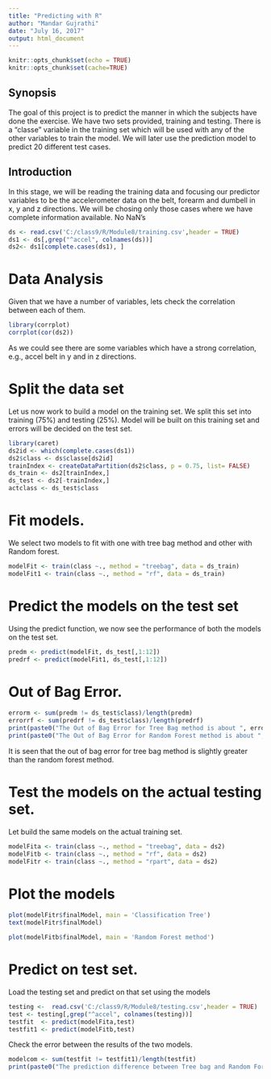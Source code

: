 ---
title: "Predicting with R"
author: "Mandar Gujrathi"
date: "July 16, 2017"
output: html_document
---

```{r setup, include=FALSE}
knitr::opts_chunk$set(echo = TRUE)
knitr::opts_chunk$set(cache=TRUE)
```

## Synopsis
The goal of this project is to predict the manner in which the subjects have done the exercise. We have two sets provided, training and testing. There is a "classe" variable in the training set which will be used with any of the other variables to train the model. We will later use the prediction model to predict 20 different test cases.

## Introduction
In this stage, we will be reading the training data and focusing our predictor variables to be the accelerometer data on the belt, forearm and dumbell in x, y and z directions. We will be chosing only those cases where we have complete information available. No NaN's 
```{r}
ds <- read.csv('C:/class9/R/Module8/training.csv',header = TRUE)
ds1 <- ds[,grep("^accel", colnames(ds))]
ds2<- ds1[complete.cases(ds1), ]
```


# Data Analysis
Given that we have a number of variables, lets check the correlation between each of them. 
```{r}
library(corrplot)
corrplot(cor(ds2))
```

As we could see there are some variables which have a strong correlation, e.g., accel belt in y and in z directions. 

# Split the data set 
Let us now work to build a model on the training set. We split this set into training (75%) and testing (25%). Model will be built on this training set and errors will be decided on the test set. 

```{r}
library(caret)
ds2id <- which(complete.cases(ds1))
ds2$class <- ds$classe[ds2id]
trainIndex <- createDataPartition(ds2$class, p = 0.75, list= FALSE)
ds_train <- ds2[trainIndex,]
ds_test <- ds2[-trainIndex,]
actclass <- ds_test$class
```

# Fit models.
We select two models to fit with one with tree bag method and other with Random forest. 

```{r, cache = TRUE, message = FALSE}

modelFit <- train(class ~., method = "treebag", data = ds_train)
modelFit1 <- train(class ~., method = "rf", data = ds_train)
```

# Predict the models on the test set 
Using the predict function, we now see the performance of both the models on the test set. 

```{r}
predm <- predict(modelFit, ds_test[,1:12])
predrf <- predict(modelFit1, ds_test[,1:12])
```

# Out of Bag Error.
```{r}
errorm <- sum(predm != ds_test$class)/length(predm)
errorrf <- sum(predrf != ds_test$class)/length(predrf)
print(paste0("The Out of Bag Error for Tree Bag method is about ", errorm*100, "%"))
print(paste0("The Out of Bag Error for Random Forest method is about ", errorrf*100, "%"))
```
 It is seen that the out of bag error for tree bag method is slightly greater than the random forest method. 


# Test the models on the actual testing set. 

Let build the same models on the actual training set. 

```{r, cache = TRUE}
modelFita <- train(class ~., method = "treebag", data = ds2)
modelFitb <- train(class ~., method = "rf", data = ds2)
modelFitr <- train(class ~., method = "rpart", data = ds2)
```

# Plot the models

```{r}
plot(modelFitr$finalModel, main = 'Classification Tree')
text(modelFitr$finalModel)

```
```{r}
plot(modelFitb$finalModel, main = 'Random Forest method')
```

# Predict on test set. 

Load the testing set and predict on that set using the models


```{r}
testing <-  read.csv('C:/class9/R/Module8/testing.csv',header = TRUE)
test <- testing[,grep("^accel", colnames(testing))]
testfit  <- predict(modelFita,test)
testfit1 <- predict(modelFitb,test)
```

Check the error between the results of the two models. 

```{r}
modelcom <- sum(testfit != testfit1)/length(testfit)
print(paste0("The prediction difference between Tree bag and Random Forest is about ", modelcom*100, "%"))
```



